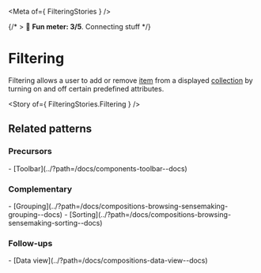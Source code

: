 
<Meta of={ FilteringStories } />

{/* > 🙂 **Fun meter: 3/5**. Connecting stuff */}

# Filtering

Filtering allows a user to add or remove [item](../?path=/docs/concepts-item--docs) from a displayed [collection](../?path=/docs/concepts-collection--docs) by turning on and off certain predefined attributes.

<Story of={ FilteringStories.Filtering } />

## Related patterns
### Precursors
<div>
- [Toolbar](../?path=/docs/components-toolbar--docs)
</div>

### Complementary
<div>
- [Grouping](../?path=/docs/compositions-browsing-sensemaking-grouping--docs)
- [Sorting](../?path=/docs/compositions-browsing-sensemaking-sorting--docs)
</div>

### Follow-ups
<div>
- [Data view](../?path=/docs/compositions-data-view--docs)
</div>